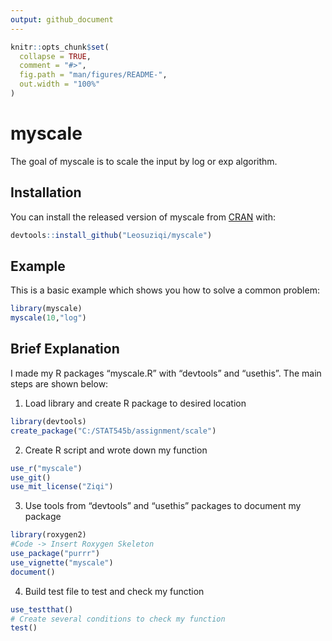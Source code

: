 ```yaml
---
output: github_document
---
```


<!-- README.md is generated from README.Rmd. Please edit that file -->

```r
knitr::opts_chunk$set(
  collapse = TRUE,
  comment = "#>",
  fig.path = "man/figures/README-",
  out.width = "100%"
)
```

# myscale

<!-- badges: start -->
<!-- badges: end -->

The goal of myscale is to scale the input by log or exp algorithm.

## Installation

You can install the released version of myscale from [CRAN](https://CRAN.R-project.org) with:

``` r
devtools::install_github("Leosuziqi/myscale")
```

## Example

This is a basic example which shows you how to solve a common problem:

```r
library(myscale)
myscale(10,"log")
```


## Brief Explanation

I made my R packages "myscale.R" with "devtools" and "usethis". The main steps are shown below:

(1) Load library and create R package to desired location
```r
library(devtools)
create_package("C:/STAT545b/assignment/scale")
```

(2) Create R script and wrote down my function
```r
use_r("myscale")
use_git()
use_mit_license("Ziqi")
```

(3) Use tools from "devtools" and "usethis" packages to document my package
```r
library(roxygen2)
#Code -> Insert Roxygen Skeleton
use_package("purrr")
use_vignette("myscale")
document()
```

(4) Build test file to test and check my function
```r
use_testthat()
# Create several conditions to check my function
test()
```
